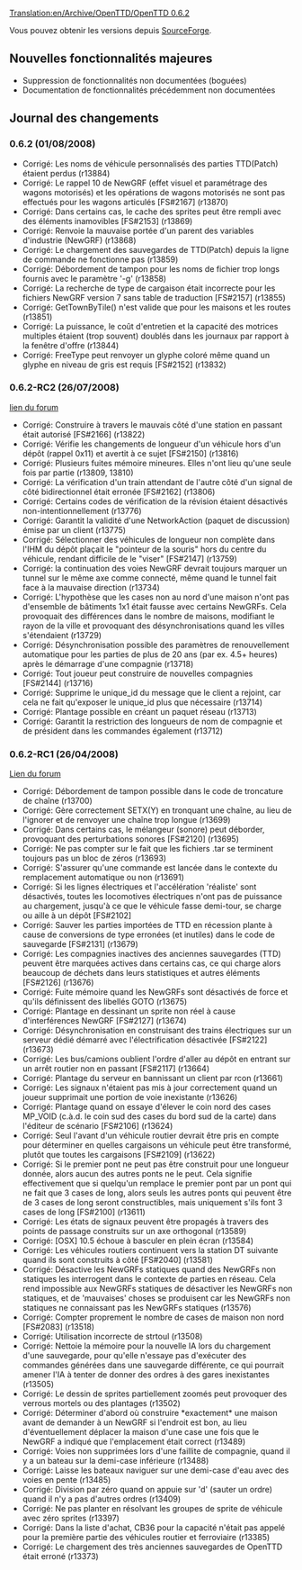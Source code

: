 [[Translation:en/Archive/OpenTTD/OpenTTD 0.6.2]]


{{fr/Livraison|prec=en/Archive/OpenTTD/OpenTTD 0.6.1|suiv=en/Archive/OpenTTD/OpenTTD 0.6.3|date=01/08/2008}}

Vous pouvez obtenir les versions depuis [http://sourceforge.net/project/showfiles.php?group_id=103924 SourceForge].


==Nouvelles fonctionnalités majeures==
* Suppression de fonctionnalités non documentées (boguées)
* Documentation de fonctionnalités précédemment non documentées

==Journal des changements==
===0.6.2 (01/08/2008)===
* Corrigé: Les noms de véhicule personnalisés des parties TTD(Patch) étaient perdus (r13884)
* Corrigé: Le rappel 10 de NewGRF (effet visuel et paramétrage des wagons motorisés) et les opérations de wagons motorisés ne sont pas effectués pour les wagons articulés [FS#2167] (r13870)
* Corrigé: Dans certains cas, le cache des sprites peut être rempli avec des éléments inamovibles [FS#2153] (r13869)
* Corrigé: Renvoie la mauvaise portée d'un parent des variables d'industrie (NewGRF) (r13868)
* Corrigé: Le chargement des sauvegardes de TTD(Patch) depuis la ligne de commande ne fonctionne pas (r13859)
* Corrigé: Débordement de tampon pour les noms de fichier trop longs fournis avec le paramètre '-g' (r13858)
* Corrigé: La recherche de type de cargaison était incorrecte pour les fichiers NewGRF version 7 sans table de traduction [FS#2157] (r13855)
* Corrigé: GetTownByTile() n'est valide que pour les maisons et les routes (r13851)
* Corrigé: La puissance, le coût d'entretien et la capacité des motrices multiples étaient (trop souvent) doublés dans les journaux par rapport à la fenêtre d'offre (r13844)
* Corrigé: FreeType peut renvoyer un glyphe coloré même quand un glyphe en niveau de gris est requis [FS#2152] (r13832)

===0.6.2-RC2 (26/07/2008)===
[http://www.tt-forums.net/viewtopic.php?f=29&t=38621 lien du forum]
* Corrigé: Construire à travers le mauvais côté d'une station en passant était autorisé [FS#2166] (r13822)
* Corrigé: Vérifie les changements de longueur d'un véhicule hors d'un dépôt (rappel 0x11) et avertit à ce sujet [FS#2150] (r13816)
* Corrigé: Plusieurs fuites mémoire mineures. Elles n'ont lieu qu'une seule fois par partie (r13809, 13810)
* Corrigé: La vérification d'un train attendant de l'autre côté d'un signal de côté bidirectionnel était erronée [FS#2162] (r13806)
* Corrigé: Certains codes de vérification de la révision étaient désactivés non-intentionnellement (r13776)
* Corrigé: Garantit la validité d'une NetworkAction (paquet de discussion) émise par un client (r13775)
* Corrigé: Sélectionner des véhicules de longueur non complète dans l'IHM du dépôt plaçait le "pointeur de la souris" hors du centre du véhicule, rendant difficile de le "viser" [FS#2147] (r13759)
* Corrigé: la continuation des voies NewGRF devrait toujours marquer un tunnel sur le même axe comme connecté, même quand le tunnel fait face à la mauvaise direction (r13734)
* Corrigé: L'hypothèse que les cases non au nord d'une maison n'ont pas d'ensemble de bâtiments 1x1 était fausse avec certains NewGRFs. Cela provoquait des différences dans le nombre de maisons, modifiant le rayon de la ville et provoquant des désynchronisations quand les villes s'étendaient (r13729)
* Corrigé: Désynchronisation possible des paramètres de renouvellement automatique pour les parties de plus de 20 ans (par ex. 4.5+ heures) après le démarrage d'une compagnie (r13718)
* Corrigé: Tout joueur peut construire de nouvelles compagnies [FS#2144] (r13716)
* Corrigé: Supprime le unique_id du message que le client a rejoint, car cela ne fait qu'exposer le unique_id plus que nécessaire (r13714)
* Corrigé: Plantage possible en créant un paquet réseau (r13713)
* Corrigé: Garantit la restriction des longueurs de nom de compagnie et de président dans les commandes également (r13712)

===0.6.2-RC1 (26/04/2008)===
[http://www.tt-forums.net/viewtopic.php?f=29&t=38471 Lien du forum]
* Corrigé: Débordement de tampon possible dans le code de troncature de chaîne (r13700)
* Corrigé: Gère correctement SETX(Y) en tronquant une chaîne, au lieu de l'ignorer et de renvoyer une chaîne trop longue (r13699)
* Corrigé: Dans certains cas, le mélangeur (sonore) peut déborder, provoquant des perturbations sonores [FS#2120] (r13695)
* Corrigé: Ne pas compter sur le fait que les fichiers .tar se terminent toujours pas un bloc de zéros (r13693)
* Corrigé: S'assurer qu'une commande est lancée dans le contexte du remplacement automatique ou non (r13691)
* Corrigé: Si les lignes électriques et l'accélération 'réaliste' sont désactivés, toutes les locomotives électriques n'ont pas de puissance au chargement, jusqu'à ce que le véhicule fasse demi-tour, se charge ou aille à un dépôt [FS#2102]
* Corrigé: Sauver les parties importées de TTD en récession plante à cause de conversions de type erronées (et inutiles) dans le code de sauvegarde [FS#2131] (r13679)
* Corrigé: Les compagnies inactives des anciennes sauvegardes (TTD) peuvent être marquées actives dans certains cas, ce qui charge alors beaucoup de déchets dans leurs statistiques et autres éléments [FS#2126] (r13676)
* Corrigé: Fuite mémoire quand les NewGRFs sont désactivés de force et qu'ils définissent des libellés GOTO (r13675)
* Corrigé: Plantage en dessinant un sprite non réel à cause d'interférences NewGRF [FS#2127] (r13674)
* Corrigé: Désynchronisation en construisant des trains électriques sur un serveur dédié démarré avec l'électrification désactivée [FS#2122] (r13673)
* Corrigé: Les bus/camions oublient l'ordre d'aller au dépôt en entrant sur un arrêt routier non en passant [FS#2117] (r13664)
* Corrigé: Plantage du serveur en bannissant un client par rcon (r13661)
* Corrigé: Les signaux n'étaient pas mis à jour correctement quand un joueur supprimait une portion de voie inexistante (r13626)
* Corrigé: Plantage quand on essaye d'élever le coin nord des cases MP_VOID (c.à.d. le coin sud des cases du bord sud de la carte) dans l'éditeur de scénario [FS#2106] (r13624)
* Corrigé: Seul l'avant d'un véhicule routier devrait être pris en compte pour déterminer en quelles cargaisons un véhicule peut être transformé, plutôt que toutes les cargaisons [FS#2109] (r13622)
* Corrigé: Si le premier pont ne peut pas être construit pour une longueur donnée, alors aucun des autres ponts ne le peut. Cela signifie effectivement que si quelqu'un remplace le premier pont par un pont qui ne fait que 3 cases de long, alors seuls les autres ponts qui peuvent être de 3 cases de long seront constructibles, mais uniquement s'ils font 3 cases de long [FS#2100] (r13611)
* Corrigé: Les états de signaux peuvent être propagés à travers des points de passage construits sur un axe orthogonal (r13589)
* Corrigé: [OSX] 10.5 échoue à basculer en plein écran (r13584)
* Corrigé: Les véhicules routiers continuent vers la station DT suivante quand ils sont construits à côté [FS#2040] (r13581)
* Corrigé: Désactive les NewGRFs statiques quand des NewGRFs non statiques les interrogent dans le contexte de parties en réseau. Cela rend impossible aux NewGRFs statiques de désactiver les NewGRFs non statiques, et de 'mauvaises' choses se produisent car les NewGRFs non statiques ne connaissant pas les NewGRFs statiques (r13576)
* Corrigé: Compter proprement le nombre de cases de maison non nord [FS#2083] (r13518)
* Corrigé: Utilisation incorrecte de strtoul (r13508)
* Corrigé: Nettoie la mémoire pour la nouvelle IA lors du chargement d'une sauvegarde, pour qu'elle n'essaye pas d'exécuter des commandes générées dans une sauvegarde différente, ce qui pourrait amener l'IA à tenter de donner des ordres à des gares inexistantes (r13505)
* Corrigé: Le dessin de sprites partiellement zoomés peut provoquer des verrous mortels ou des plantages (r13502)
* Corrigé: Déterminer d'abord où construire *exactement* une maison avant de demander à un NewGRF si l'endroit est bon, au lieu d'éventuellement déplacer la maison d'une case une fois que le NewGRF a indiqué que l'emplacement était correct (r13489)
* Corrigé: Voies non supprimées lors d'une faillite de compagnie, quand il y a un bateau sur la demi-case inférieure (r13488)
* Corrigé: Laisse les bateaux naviguer sur une demi-case d'eau avec des voies en pente (r13485)
* Corrigé: Division par zéro quand on appuie sur 'd' (sauter un ordre) quand il n'y a pas d'autres ordres (r13409)
* Corrigé: Ne pas planter en résolvant les groupes de sprite de véhicule avec zéro sprites (r13397)
* Corrigé: Dans la liste d'achat, CB36 pour la capacité n'était pas appelé pour la première partie des véhicules routier et ferroviaire (r13385)
* Corrigé: Le chargement des très anciennes sauvegardes de OpenTTD était erroné (r13373)